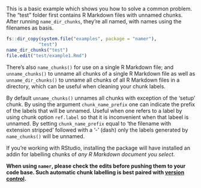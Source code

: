 This is a basic example which shows you how to solve a common problem. The "test" folder first contains R Markdown files with unnamed chunks. After running `name_dir_chunks`, they're all named, with names using the filenames as basis.

``` r
fs::dir_copy(system.file("examples", package = "namer"),
            "test")
name_dir_chunks("test")
file.edit("test/example1.Rmd")
```

There's also `name_chunks()` for use on a single R Markdown file; and `unname_chunks()` to unname all chunks of a single R Markdown file as well as `unname_dir_chunks()` to unname all chunks of all R Markdown files in a directory, which can be useful when cleaning your chunk labels.

By default `unname_chunks()` unnames all chunks with exception of the 'setup' chunk. By using the argument `chunk_name_prefix` one can indicate the prefix of the labels that will be unnamed. Useful when one refers to a label by using chunk option `ref.label` so that it is inconvenient when that labeel is unnamed. By setting `chunk_name_prefix` equal to 'the filename with extension stripped' followed with a '-' (dash) only the labels generated by `name_chunks()` will be unnamed.

If you're working with RStudio, installing the package will have installed an addin for labelling chunks of *any R Markdown document you select*.

**When using `namer`, please check the edits before pushing them to your code base. Such automatic chunk labelling is best paired with [version control](https://happygitwithr.com/).**

